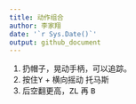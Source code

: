```yaml
---
title: 动作组合
author: 李家翔
date: '`r Sys.Date()`'
output: github_document
---
```


1. 扔帽子，晃动手柄，可以追踪。
1. 按住<kbd>Y</kbd> + 横向摇动 托马斯
1. 后空翻更高，<kbd>ZL</kbd> 再 <kbd>B</kbd>

